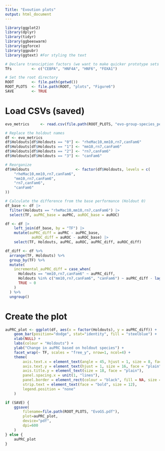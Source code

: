 ```yaml
---
Title: "Evoution plots"
output: html_document
---
```


```r

library(ggplot2)
library(dplyr)
library(tidyr)
library(ggbeeswarm)
library(ggforce)
library(ggpubr)
library(ggtext) #For styling the text

```
```r

# Declare transciption factors (we want to make quicker prototype sets too)
TFs         <- c("CEBPA", "HNF4A", "HNF6", "FOXA1")

# Set the root directory
ROOT        <- file.path(getwd())
ROOT_PLOTS  <- file.path(ROOT, "plots", "Figure6")
SAVE        <- TRUE

```
# Load CSVs (saved)
```r

evo_metrics     <- read.csv(file.path(ROOT_PLOTS, "evo-group-species_performance.csv"))

# Replace the holdout names
df <- evo_metrics
df$Holdouts[df$Holdouts == "0"] <- "rheMac10,mm10,rn7,canFam6"
df$Holdouts[df$Holdouts == "1"] <- "mm10,rn7,canFam6"
df$Holdouts[df$Holdouts == "2"] <- "rn7,canFam6"
df$Holdouts[df$Holdouts == "3"] <- "canFam6"

# Reorganize
df$Holdouts                     <- factor(df$Holdouts, levels = c(
    "rheMac10,mm10,rn7,canFam6",
    "mm10,rn7,canFam6",
    "rn7,canFam6",
    "canFam6"
))

```
```r

# Calculate the difference from the base performance (Holdout 0)
df_base <- df |>
  filter(Holdouts == "rheMac10,mm10,rn7,canFam6") |>
  select(TF, auPRC_base = auPRC, auROC_base = auROC)

df <- df |>
    left_join(df_base, by = "TF") |>
    mutate(auPRC_diff = auPRC - auPRC_base,
            auROC_diff = auROC - auROC_base) |>
    select(TF, Holdouts, auPRC, auROC, auPRC_diff, auROC_diff)

df_diff <- df %>%
  arrange(TF, Holdouts) %>%
  group_by(TF) %>%
  mutate(
    incremental_auPRC_diff = case_when(
      Holdouts == "mm10,rn7,canFam6" ~ auPRC_diff,
      Holdouts %in% c("mm10,rn7,canFam6", "canFam6") ~ auPRC_diff - lag(auPRC_diff, default = 0),
      TRUE ~ 0
    )
  ) %>%
  ungroup()

```
# Create the plot
```r

auPRC_plot <- ggplot(df, aes(x = factor(Holdouts), y = auPRC_diff)) +
    geom_bar(position="dodge", stat="identity", fill = "steelblue") +
    xlab(NULL) +
    labs(colour = "Holdouts") +
    ylab("Change in auPRC based on holdout species") +
    facet_wrap(~ TF, scales = "free_y", nrow=1, ncol=4) +
    theme(
        axis.text.x = element_text(angle = 45, hjust = 1, size = 8, face = "plain"),
        axis.text.y = element_text(hjust = 1, size = 16, face = "plain"),
        axis.title.y = element_text(size = 18, face = "plain"),
        panel.spacing.x = unit(1, "lines"),
        panel.border = element_rect(colour = "black", fill = NA, size = 1.5),
        strip.text = element_text(face = "bold", size = 12),
        legend.position = "none"
    )

if (SAVE) {
    ggsave(
        filename=file.path(ROOT_PLOTS, "EvoGS.pdf"),
        plot=auPRC_plot,
        device="pdf",
        dpi=600
    )
} else {
    auPRC_plot
}

```